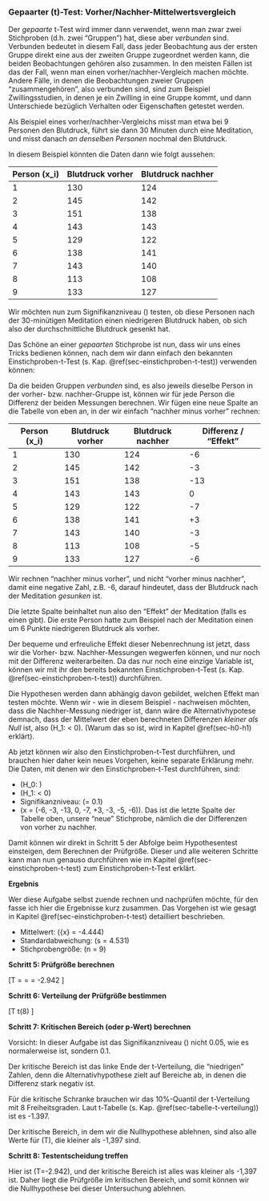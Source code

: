 ### Gepaarter \(t\)-Test: Vorher/Nachher-Mittelwertsvergleich {#sec-gepaarter-t-test}

Der *gepaarte* t-Test wird immer dann verwendet, wenn man zwar zwei Stichproben (d.h. zwei "Gruppen") hat, diese aber *verbunden* sind. Verbunden bedeutet in diesem Fall, dass jeder Beobachtung aus der ersten Gruppe direkt eine aus der zweiten Gruppe zugeordnet werden kann, die beiden Beobachtungen gehören also zusammen. In den meisten Fällen ist das der Fall, wenn man einen vorher/nachher-Vergleich machen möchte. Andere Fälle, in denen die Beobachtungen zweier Gruppen "zusammengehören", also verbunden sind, sind zum Beispiel Zwillingsstudien, in denen je ein Zwilling in eine Gruppe kommt, und dann Unterschiede bezüglich Verhalten oder Eigenschaften getestet werden.

Als Beispiel eines vorher/nachher-Vergleichs misst man etwa bei 9 Personen den Blutdruck, führt sie dann 30 Minuten durch eine Meditation, und misst danach *an denselben Personen* nochmal den Blutdruck.

In diesem Beispiel könnten die Daten dann wie folgt aussehen:

| Person \(x_i\) | Blutdruck vorher | Blutdruck nachher |
| -------------- | ---------------- | ----------------- |
| 1              | 130              | 124               |
| 2              | 145              | 142               |
| 3              | 151              | 138               |
| 4              | 143              | 143               |
| 5              | 129              | 122               |
| 6              | 138              | 141               |
| 7              | 143              | 140               |
| 8              | 113              | 108               |
| 9              | 133              | 127               |

Wir möchten nun zum Signifikanzniveau \(\alpha=0.1\) testen, ob diese Personen nach der 30-minütigen Meditation einen niedrigeren Blutdruck haben, ob sich also der durchschnittliche Blutdruck gesenkt hat.

Das Schöne an einer *gepaarten* Stichprobe ist nun, dass wir uns eines Tricks bedienen können, nach dem wir dann einfach den bekannten Einstichproben-t-Test (s. Kap. \@ref(sec-einstichproben-t-test)) verwenden können:

Da die beiden Gruppen *verbunden* sind, es also jeweils dieselbe Person in der vorher- bzw. nachher-Gruppe ist, können wir für jede Person die Differenz der beiden Messungen berechnen. Wir fügen eine neue Spalte an die Tabelle von eben an, in der wir einfach "nachher minus vorher" rechnen:

| Person \(x_i\) | Blutdruck vorher | Blutdruck nachher | Differenz / "Effekt" |
| -------------- | ---------------- | ----------------- | -------------------- |
| 1              | 130              | 124               | -6                   |
| 2              | 145              | 142               | -3                   |
| 3              | 151              | 138               | -13                  |
| 4              | 143              | 143               | 0                    |
| 5              | 129              | 122               | -7                   |
| 6              | 138              | 141               | +3                   |
| 7              | 143              | 140               | -3                   |
| 8              | 113              | 108               | -5                   |
| 9              | 133              | 127               | -6                   |

Wir rechnen "nachher minus vorher", und nicht "vorher minus nachher", damit eine negative Zahl, z.B. -6, darauf hindeutet, dass der Blutdruck nach der Meditation *gesunken* ist.

Die letzte Spalte beinhaltet nun also den "Effekt" der Meditation (falls es einen gibt). Die erste Person hatte zum Beispiel nach der Meditation einen um 6 Punkte niedrigeren Blutdruck als vorher.

Der bequeme und erfreuliche Effekt dieser Nebenrechnung ist jetzt, dass wir die Vorher- bzw. Nachher-Messungen wegwerfen können, und nur noch mit der Differenz weiterarbeiten. Da das nur noch eine einzige Variable ist, können wir mit ihr den bereits bekannten Einstichproben-t-Test (s. Kap. \@ref(sec-einstichproben-t-test)) durchführen.

Die Hypothesen werden dann abhängig davon gebildet, welchen Effekt man testen möchte. Wenn wir - wie in diesem Beispiel - nachweisen möchten, dass die Nachher-Messung niedriger ist, dann wäre die Alternativhypotese demnach, dass der Mittelwert der eben berechneten Differenzen *kleiner als Null* ist, also \(H_1: \mu < 0\). (Warum das so ist, wird in Kapitel \@ref(sec-h0-h1) erklärt).

Ab jetzt können wir also den Einstichproben-t-Test durchführen, und brauchen hier daher kein neues Vorgehen, keine separate Erklärung mehr. Die Daten, mit denen wir den Einstichproben-t-Test durchführen, sind:

- \(H_0: \mu \geq 0\)
- \(H_1: \mu < 0\)
- Signifikanzniveau: \(\alpha = 0.1\)
- \(x = (-6, -3, -13, 0, -7, +3, -3, -5, -6)\). Das ist die letzte Spalte der Tabelle oben, unsere "neue" Stichprobe, nämlich die der Differenzen von vorher zu nachher.

Damit können wir direkt in Schritt 5 der Abfolge beim Hypothesentest einsteigen, dem Berechnen der Prüfgröße. Dieser und alle weiteren Schritte kann man nun genauso durchführen wie im Kapitel \@ref(sec-einstichproben-t-test) zum Einstichproben-t-Test erklärt.

**Ergebnis**

Wer diese Aufgabe selbst zuende rechnen und nachprüfen möchte, für den fasse ich hier die Ergebnisse kurz zusammen. Das Vorgehen ist wie gesagt in Kapitel \@ref(sec-einstichproben-t-test) detailliert beschrieben.

- Mittelwert: \(\bar{x} = -4.444\)
- Standardabweichung: \(s = 4.531\)
- Stichprobengröße: \(n = 9\)

**Schritt 5: Prüfgröße berechnen**

\[T = \sqrt{n} \cdot \frac{\bar{x} \, - \, \mu_0}{s} = \sqrt{9} \cdot \frac{-4.444 \, - \, 0}{4.531} = -2.942 \]

**Schritt 6: Verteilung der Prüfgröße bestimmen**

\[T \sim t(8) \]

**Schritt 7: Kritischen Bereich (oder p-Wert) berechnen**

Vorsicht: In dieser Aufgabe ist das Signifikanzniveau \(\alpha\) nicht 0.05, wie es normalerweise ist, sondern 0.1.

Der kritische Bereich ist das linke Ende der t-Verteilung, die "niedrigen" Zahlen, denn die Alternativhypothese zielt auf Bereiche ab, in denen die Differenz stark negativ ist.

Für die kritische Schranke brauchen wir das 10%-Quantil der t-Verteilung mit 8 Freiheitsgraden. Laut t-Tabelle (s. Kap. \@ref(sec-tabelle-t-verteilung)) ist es -1.397.

Der kritische Bereich, in dem wir die Nullhypothese ablehnen, sind also alle Werte für \(T\), die kleiner als -1,397 sind.

**Schritt 8: Testentscheidung treffen**

Hier ist \(T=-2.942\), und der kritische Bereich ist alles was kleiner als -1,397 ist. Daher liegt die Prüfgröße im kritischen Bereich, und somit können wir die Nullhypothese bei dieser Untersuchung ablehnen.
